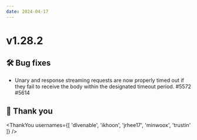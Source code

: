```yaml
---
date: 2024-04-17
---
```


# v1.28.2

## 🛠️ Bug fixes

- Unary and response streaming requests are now properly timed out if they fail to receive the body within
  the designated timeout period. #5572 #5614

## 🙇 Thank you

<ThankYou usernames={[
  'dlvenable',
  'ikhoon',
  'jrhee17',
  'minwoox',
  'trustin'
]} />